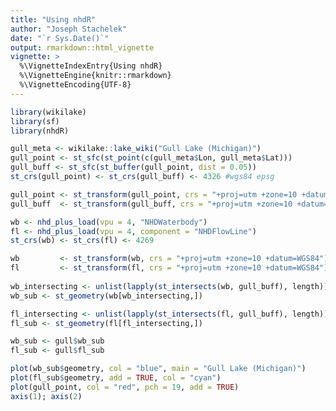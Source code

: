 ```yaml
---
title: "Using nhdR"
author: "Joseph Stachelek"
date: "`r Sys.Date()`"
output: rmarkdown::html_vignette
vignette: >
  %\VignetteIndexEntry{Using nhdR}
  %\VignetteEngine{knitr::rmarkdown}
  %\VignetteEncoding{UTF-8}
---
```


```r
library(wikilake)
library(sf)
library(nhdR)

gull_meta <- wikilake::lake_wiki("Gull Lake (Michigan)")
gull_point <- st_sfc(st_point(c(gull_meta$Lon, gull_meta$Lat)))
gull_buff <- st_sfc(st_buffer(gull_point, dist = 0.05))
st_crs(gull_point) <- st_crs(gull_buff) <- 4326 #wgs84 epsg

gull_point <- st_transform(gull_point, crs = "+proj=utm +zone=10 +datum=WGS84")  
gull_buff  <- st_transform(gull_buff, crs = "+proj=utm +zone=10 +datum=WGS84")

```

```r
wb <- nhd_plus_load(vpu = 4, "NHDWaterbody")
fl <- nhd_plus_load(vpu = 4, component = "NHDFlowLine")
st_crs(wb) <- st_crs(fl) <- 4269

wb         <- st_transform(wb, crs = "+proj=utm +zone=10 +datum=WGS84")  
fl         <- st_transform(fl, crs = "+proj=utm +zone=10 +datum=WGS84")  
  
wb_intersecting <- unlist(lapply(st_intersects(wb, gull_buff), length)) > 0
wb_sub <- st_geometry(wb[wb_intersecting,])

fl_intersecting <- unlist(lapply(st_intersects(fl, gull_buff), length)) > 0
fl_sub <- st_geometry(fl[fl_intersecting,])
```

```r
wb_sub <- gull$wb_sub
fl_sub <- gull$fl_sub
```

```r
plot(wb_sub$geometry, col = "blue", main = "Gull Lake (Michigan)")
plot(fl_sub$geometry, add = TRUE, col = "cyan")
plot(gull_point, col = "red", pch = 19, add = TRUE)
axis(1); axis(2)
```
